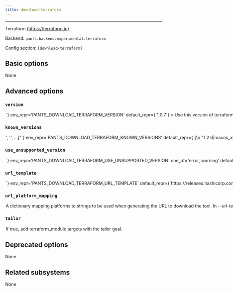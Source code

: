 ```yaml
---
title: download-terraform
---
```



---

Terraform (https://terraform.io)

Backend: <span className="color--primary">`pants.backend.experimental.terraform`</span>

Config section: <span className="color--primary">`[download-terraform]`</span>

<span className={styles.options}>

## Basic options

None

## Advanced options

### `version`

<Option
  cli_repr={`--download-terraform-version=<str>`}
  env_repr='PANTS_DOWNLOAD_TERRAFORM_VERSION'
  default_repr={`1.0.7`}
>

Use this version of terraform.

</Option>

### `known_versions`

<Option
  cli_repr={`--download-terraform-known-versions="['<str>', '<str>', ...]"`}
  env_repr='PANTS_DOWNLOAD_TERRAFORM_KNOWN_VERSIONS'
  default_repr={`[\n  "1.2.6|macos_x86_64|94d1efad05a06c879b9c1afc8a6f7acb2532d33864225605fc766ecdd58d9888|21328767",\n  "1.2.6|macos_arm64|452675f91cfe955a95708697a739d9b114c39ff566da7d9b31489064ceaaf66a|19774190",\n  "1.2.6|linux_x86_64|9fd445e7a191317dcfc99d012ab632f2cc01f12af14a44dfbaba82e0f9680365|19905977",\n  "1.2.5|macos_x86_64|d196f94486e54407524a0efbcb5756b197b763863ead2e145f86dd6c80fc9ce8|21323818",\n  "1.2.5|macos_arm64|77dd998d26e578aa22de557dc142672307807c88e3a4da65d8442de61479899f|19767100",\n  "1.2.5|linux_x86_64|281344ed7e2b49b3d6af300b1fe310beed8778c56f3563c4d60e5541c0978f1b|19897064",\n  "1.2.4|macos_x86_64|3e04343620fb01b8be01c8689dcb018b8823d8d7b070346086d7df22cc4cd5e6|21321939",\n  "1.2.4|macos_arm64|e596dcdfe55b2070a55fcb271873e86d1af7f6b624ffad4837ccef119fdac97a|19765021",\n  "1.2.4|linux_x86_64|705ea62a44a0081594dad6b2b093eefefb12d54fa5a20a66562f9e082b00414c|19895510",\n  "1.2.3|macos_x86_64|2962b0ebdf6f431b8fb182ffc1d8b582b73945db0c3ab99230ffc360d9e297a2|21318448",\n  "1.2.3|macos_arm64|601962205ad3dcf9b1b75f758589890a07854506cbd08ca2fc25afbf373bff53|19757696",\n  "1.2.3|linux_x86_64|728b6fbcb288ad1b7b6590585410a98d3b7e05efe4601ef776c37e15e9a83a96|19891436",\n  "1.2.2|macos_x86_64|bd224d57718ed2b6e5e3b55383878d4b122c6dc058d65625605cef1ace9dcb25|21317982",\n  "1.2.2|macos_arm64|4750d46e47345809a0baa3c330771c8c8a227b77bec4caa7451422a21acefae5|19758608",\n  "1.2.2|linux_x86_64|2934a0e8824925beb956b2edb5fef212a6141c089d29d8568150a43f95b3a626|19889133",\n  "1.2.1|macos_x86_64|d7c9a677efb22276afdd6c7703cbfee87d509a31acb247b96aa550a35154400a|21309907",\n  "1.2.1|macos_arm64|96e3659e89bfb50f70d1bb8660452ec433019d00a862d2291817c831305d85ea|19751670",\n  "1.2.1|linux_x86_64|8cf8eb7ed2d95a4213fbfd0459ab303f890e79220196d1c4aae9ecf22547302e|19881618",\n  "1.2.0|macos_x86_64|f608b1fee818988d89a16b7d1b6d22b37cc98892608c52c22661ca6cbfc3d216|21309982",\n  "1.2.0|macos_arm64|d4df7307bad8c13e443493c53898a7060f77d661bfdf06215b61b65621ed53e9|19750767",\n  "1.2.0|linux_x86_64|b87de03adbdfdff3c2552c8c8377552d0eecd787154465100cf4e29de4a7be1f|19880608",\n  "1.1.9|macos_x86_64|c902b3c12042ac1d950637c2dd72ff19139519658f69290b310f1a5924586286|20709155",\n  "1.1.9|macos_arm64|918a8684da5a5529285135f14b09766bd4eb0e8c6612a4db7c121174b4831739|19835808",\n  "1.1.9|linux_x86_64|9d2d8a89f5cc8bc1c06cb6f34ce76ec4b99184b07eb776f8b39183b513d7798a|19262029",\n  "1.1.8|macos_x86_64|29ad0af72d498a76bbc51cc5cb09a6d6d0e5673cbbab6ef7aca57e3c3e780f46|20216382",\n  "1.1.8|macos_arm64|d6fefdc27396a019da56cce26f7eeea3d6986714cbdd488ff6a424f4bca40de8|19371647",\n  "1.1.8|linux_x86_64|fbd37c1ec3d163f493075aa0fa85147e7e3f88dd98760ee7af7499783454f4c5|18796132",\n  "1.1.7|macos_x86_64|5e7e939e084ae29af7fd86b00a618433d905477c52add2d4ea8770692acbceac|20213394",\n  "1.1.7|macos_arm64|a36b6e2810f81a404c11005942b69c3d1d9baa8dd07de6b1f84e87a67eedb58f|19371095",\n  "1.1.7|linux_x86_64|e4add092a54ff6febd3325d1e0c109c9e590dc6c38f8bb7f9632e4e6bcca99d4|18795309",\n  "1.1.6|macos_x86_64|bbfc916117e45788661c066ec39a0727f64c7557bf6ce9f486bbd97c16841975|20168574",\n  "1.1.6|macos_arm64|dddb11195fc413653b98e7a830ec7314f297e6c22575fc878f4ee2287a25b4f5|19326402",\n  "1.1.6|linux_x86_64|3e330ce4c8c0434cdd79fe04ed6f6e28e72db44c47ae50d01c342c8a2b05d331|18751464",\n  "1.1.5|macos_x86_64|7d4dbd76329c25869e407706fed01213beb9d6235c26e01c795a141c2065d053|20157551",\n  "1.1.5|macos_arm64|723363af9524c0897e9a7d871d27f0d96f6aafd11990df7e6348f5b45d2dbe2c|19328643",\n  "1.1.5|linux_x86_64|30942d5055c7151f051c8ea75481ff1dc95b2c4409dbb50196419c21168d6467|18748879",\n  "1.1.4|macos_x86_64|c2b2500835d2eb9d614f50f6f74c08781f0fee803699279b3eb0188b656427f2|20098620",\n  "1.1.4|macos_arm64|a753e6cf402beddc4043a3968ff3e790cf50cc526827cda83a0f442a893f2235|19248286",\n  "1.1.4|linux_x86_64|fca028d622f82788fdc35c1349e78d69ff07c7bb68c27d12f8b48c420e3ecdfb|18695508",\n  "1.1.3|macos_x86_64|c54022e514a97e9b96dae24a3308227d034989ecbafb65e3293eea91f2d5edfb|20098660",\n  "1.1.3|macos_arm64|856e435da081d0a214c47a4eb09b1842f35eaa55e7ef0f9fa715d4816981d640|19244516",\n  "1.1.3|linux_x86_64|b215de2a18947fff41803716b1829a3c462c4f009b687c2cbdb52ceb51157c2f|18692580",\n  "1.1.2|macos_x86_64|214da2e97f95389ba7557b8fcb11fe05a23d877e0fd67cd97fcbc160560078f1|20098558",\n  "1.1.2|macos_arm64|39e28f49a753c99b5e2cb30ac8146fb6b48da319c9db9d152b1e8a05ec9d4a13|19240921",\n  "1.1.2|linux_x86_64|734efa82e2d0d3df8f239ce17f7370dabd38e535d21e64d35c73e45f35dfa95c|18687805",\n  "1.1.1|macos_x86_64|85fa7c90359c4e3358f78e58f35897b3e466d00c0d0648820830cac5a07609c3|20094218",\n  "1.1.1|macos_arm64|9cd8faf29095c57e30f04f9ca5fa9105f6717b277c65061a46f74f22f0f5907e|19240711",\n  "1.1.1|linux_x86_64|07b8dc444540918597a60db9351af861335c3941f28ea8774e168db97dd74557|18687006",\n  "1.1.0|macos_x86_64|6fb2af160879d807291980642efa93cc9a97ddf662b17cc3753065c974a5296d|20089311",\n  "1.1.0|macos_arm64|f69e0613f09c21d44ce2131b20e8b97909f3fc7aa90c443639475f5e474a22ec|19240009",\n  "1.1.0|linux_x86_64|763378aa75500ce5ba67d0cba8aa605670cd28bf8bafc709333a30908441acb5|18683106",\n  "1.0.11|macos_x86_64|92f2e7eebb9699e23800f8accd519775a02bd25fe79e1fe4530eca123f178202|19340098",\n  "1.0.11|macos_arm64|0f38af81641b00a2cbb8d25015d917887a7b62792c74c28d59e40e56ce6f265c|18498208",\n  "1.0.11|linux_x86_64|eeb46091a42dc303c3a3c300640c7774ab25cbee5083dafa5fd83b54c8aca664|18082446",\n  "1.0.10|macos_x86_64|e7595530a0dcdaec757621cbd9f931926fd904b1a1e5206bf2c9db6b73cee04d|33021017",\n  "1.0.10|macos_arm64|eecea1343888e2648d5f7ea25a29494fd3b5ecde95d0231024414458c59cb184|32073869",\n  "1.0.10|linux_x86_64|a221682fcc9cbd7fde22f305ead99b3ad49d8303f152e118edda086a2807716d|32674953",\n  "1.0.9|macos_x86_64|fb791c3efa323c5f0c2c36d14b9230deb1dc37f096a8159e718e8a9efa49a879|33017665",\n  "1.0.9|macos_arm64|aa5cc13903be35236a60d116f593e519534bcabbb2cf91b69cae19307a17b3c0|32069384",\n  "1.0.9|linux_x86_64|f06ac64c6a14ed6a923d255788e4a5daefa2b50e35f32d7a3b5a2f9a5a91e255|32674820",\n  "1.0.8|macos_x86_64|e2493c7ae12597d4a1e6437f6805b0a8bcaf01fc4e991d1f52f2773af3317342|33018420",\n  "1.0.8|macos_arm64|9f0e1366484748ecbd87c8ef69cc4d3d79296b0e2c1a108bcbbff985dbb92de8|32068918",\n  "1.0.8|linux_x86_64|a73459d406067ce40a46f026dce610740d368c3b4a3d96591b10c7a577984c2e|32681118",\n  "1.0.7|macos_x86_64|80ae021d6143c7f7cbf4571f65595d154561a2a25fd934b7a8ccc1ebf3014b9b|33020029",\n  "1.0.7|macos_arm64|cbab9aca5bc4e604565697355eed185bb699733811374761b92000cc188a7725|32071346",\n  "1.0.7|linux_x86_64|bc79e47649e2529049a356f9e60e06b47462bf6743534a10a4c16594f443be7b|32671441",\n  "1.0.6|macos_x86_64|3a97f2fffb75ac47a320d1595e20947afc8324571a784f1bd50bd91e26d5648c|33022053",\n  "1.0.6|macos_arm64|aaff1eccaf4099da22fe3c6b662011f8295dad9c94a35e1557b92844610f91f3|32080428",\n  "1.0.6|linux_x86_64|6a454323d252d34e928785a3b7c52bfaff1192f82685dfee4da1279bb700b733|32677516"\n]`}
>

Known versions to verify downloads against.

Each element is a pipe-separated string of `version|platform|sha256|length`, where:

```
- `version` is the version string
- `platform` is one of [linux_arm64,linux_x86_64,macos_arm64,macos_x86_64],
- `sha256` is the 64-character hex representation of the expected sha256
digest of the download file, as emitted by `shasum -a 256`
- `length` is the expected length of the download file in bytes, as emitted by
`wc -c`
```

E.g., `3.1.2|macos_x86_64|6d0f18cd84b918c7b3edd0203e75569e0c7caecb1367bbbe409b44e28514f5be|42813`.

Values are space-stripped, so pipes can be indented for readability if necessary.

</Option>

### `use_unsupported_version`

<Option
  cli_repr={`--download-terraform-use-unsupported-version=<UnsupportedVersionUsage>`}
  env_repr='PANTS_DOWNLOAD_TERRAFORM_USE_UNSUPPORTED_VERSION'
  one_of='error, warning'
  default_repr={`error`}
>

What action to take in case the requested version of terraform is not supported.

Supported terraform versions: unspecified

</Option>

### `url_template`

<Option
  cli_repr={`--download-terraform-url-template=<str>`}
  env_repr='PANTS_DOWNLOAD_TERRAFORM_URL_TEMPLATE'
  default_repr={`https://releases.hashicorp.com/terraform/{version}/terraform_{version}_{platform}.zip`}
>

URL to download the tool, either as a single binary file or a compressed file (e.g. zip file). You can change this to point to your own hosted file, e.g. to work with proxies or for access via the filesystem through a `file:$abspath` URL (e.g. `file:/this/is/absolute`, possibly by [templating the buildroot in a config file](https://www.pantsbuild.org/v2.15/docs/options#config-file-entries)).

Use `{version}` to have the value from --version substituted, and `{platform}` to have a value from --url-platform-mapping substituted in, depending on the current platform. For example, https://github.com/.../protoc-&#123;version&#125;-&#123;platform&#125;.zip.

</Option>

### `url_platform_mapping`

<Option
  cli_repr={`--download-terraform-url-platform-mapping="{'key1': val1, 'key2': val2, ...}"`}
  env_repr='PANTS_DOWNLOAD_TERRAFORM_URL_PLATFORM_MAPPING'
  default_repr={`{\n  "linux_x86_64": "linux_amd64",\n  "macos_arm64": "darwin_arm64",\n  "macos_x86_64": "darwin_amd64"\n}`}
>

A dictionary mapping platforms to strings to be used when generating the URL to download the tool.

In --url-template, anytime the `{platform}` string is used, Pants will determine the current platform, and substitute `{platform}` with the respective value from your dictionary.

For example, if you define `{"macos_x86_64": "apple-darwin", "linux_x86_64": "unknown-linux"}`, and run Pants on Linux with an intel architecture, then `{platform}` will be substituted in the --url-template option with unknown-linux.

</Option>

### `tailor`

<Option
  cli_repr={`--[no-]download-terraform-tailor`}
  env_repr='PANTS_DOWNLOAD_TERRAFORM_TAILOR'
  default_repr={`True`}
>

If true, add `terraform_module` targets with the `tailor` goal.

</Option>

## Deprecated options

None

## Related subsystems

None

</span>
